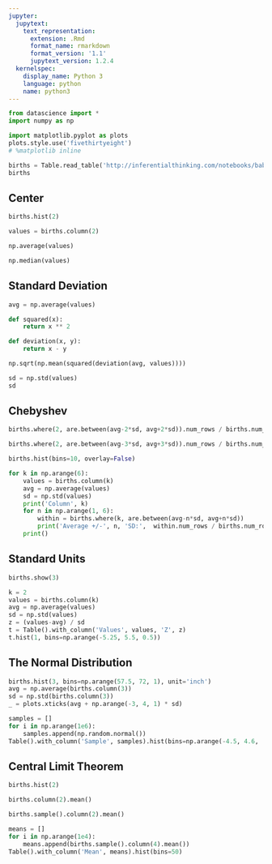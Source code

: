 ```yaml
---
jupyter:
  jupytext:
    text_representation:
      extension: .Rmd
      format_name: rmarkdown
      format_version: '1.1'
      jupytext_version: 1.2.4
  kernelspec:
    display_name: Python 3
    language: python
    name: python3
---
```


```python
from datascience import *
import numpy as np

import matplotlib.pyplot as plots
plots.style.use('fivethirtyeight')
# %matplotlib inline
```

```python
births = Table.read_table('http://inferentialthinking.com/notebooks/baby.csv')
births
```

## Center

```python
births.hist(2)
```

```python
values = births.column(2)
```

```python
np.average(values)
```

```python
np.median(values)
```

<!-- #region {"deletable": true, "editable": true} -->
## Standard Deviation
<!-- #endregion -->

```python
avg = np.average(values)

def squared(x):
    return x ** 2

def deviation(x, y):
    return x - y

np.sqrt(np.mean(squared(deviation(avg, values))))
```

```python
sd = np.std(values)
sd
```

<!-- #region {"deletable": true, "editable": true} -->
## Chebyshev
<!-- #endregion -->

```python
births.where(2, are.between(avg-2*sd, avg+2*sd)).num_rows / births.num_rows
```

```python
births.where(2, are.between(avg-3*sd, avg+3*sd)).num_rows / births.num_rows
```

```python
births.hist(bins=10, overlay=False)
```

```python
for k in np.arange(6):
    values = births.column(k)
    avg = np.average(values)
    sd = np.std(values)
    print('Column', k)
    for n in np.arange(1, 6):
        within = births.where(k, are.between(avg-n*sd, avg+n*sd))
        print('Average +/-', n, 'SD:',  within.num_rows / births.num_rows)
    print()
```

## Standard Units

```python
births.show(3)
```

```python
k = 2
values = births.column(k)
avg = np.average(values)
sd = np.std(values)
z = (values-avg) / sd
t = Table().with_column('Values', values, 'Z', z)
t.hist(1, bins=np.arange(-5.25, 5.5, 0.5))
```

## The Normal Distribution

```python
births.hist(3, bins=np.arange(57.5, 72, 1), unit='inch')
avg = np.average(births.column(3))
sd = np.std(births.column(3))
_ = plots.xticks(avg + np.arange(-3, 4, 1) * sd)
```

```python
samples = []
for i in np.arange(1e6):
    samples.append(np.random.normal())
Table().with_column('Sample', samples).hist(bins=np.arange(-4.5, 4.6, .1))
```

## Central Limit Theorem

```python
births.hist(2)
```

```python
births.column(2).mean()
```

```python
births.sample().column(2).mean()
```

```python
means = []
for i in np.arange(1e4):
    means.append(births.sample().column(4).mean())
Table().with_column('Mean', means).hist(bins=50)
```
